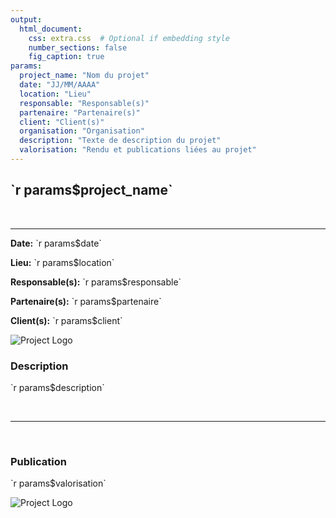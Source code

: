 ```yaml
---
output:
  html_document:
    css: extra.css  # Optional if embedding style
    number_sections: false
    fig_caption: true
params:
  project_name: "Nom du projet"
  date: "JJ/MM/AAAA"
  location: "Lieu"
  responsable: "Responsable(s)"
  partenaire: "Partenaire(s)"
  client: "Client(s)"
  organisation: "Organisation"
  description: "Texte de description du projet"
  valorisation: "Rendu et publications liées au projet"
---
```


```{=html}
<div class="card">
  <div class="card-inner">

    <div class="card-front">
      <div class="card-content">
        <h2> `r params$project_name`</h2>

<br>
        <hr />

      <div class="project-info">
        <p><strong>Date:</strong> `r params$date`</p>
        <p><strong>Lieu:</strong> `r params$location`</p>
        <p><strong>Responsable(s):</strong> `r params$responsable`</p>
        <p><strong>Partenaire(s):</strong> `r params$partenaire`</p>
        <p><strong>Client(s):</strong> `r params$client`</p>
       </div>

      </div>
      
      <div class="card-logo">
  <img src="Logo_Cohabys.png" alt="Project Logo" />
</div>
      
    </div>

    <div class="card-back">

     <div class="project-section">
          <h3>Description</h3>
          <p>`r params$description`</p>
        </div>

<br>
        <hr />
<br>

        <div class="project-section">
          <h3>Publication</h3>
          <p>`r params$valorisation`</p>
        </div>

        <div class="card-logo">
  <img src="Logo_Cohabys.png" alt="Project Logo" />
</div>

    </div>

  </div>
</div>

<script>
document.addEventListener("DOMContentLoaded", function () {
  const cards = document.querySelectorAll(".card");
  cards.forEach(card => {
    card.addEventListener("click", function () {
      card.querySelector(".card-inner").classList.toggle("flipped");
    });
  });
});
</script>
```
